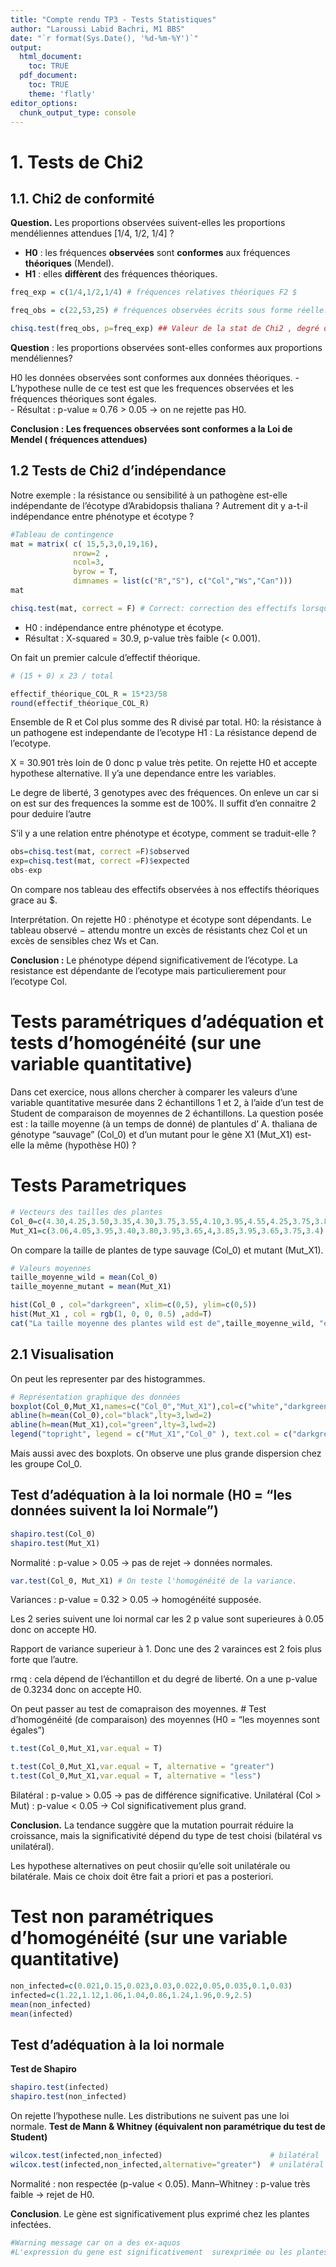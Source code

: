 ```yaml
---
title: "Compte rendu TP3 - Tests Statistiques"
author: "Laroussi Labid Bachri, M1 BBS"
date: "`r format(Sys.Date(), '%d-%m-%Y')`"
output:
  html_document:
    toc: TRUE
  pdf_document:
    toc: TRUE
    theme: 'flatly' 
editor_options: 
  chunk_output_type: console
---
```


# 1. Tests de Chi2

## 1.1. Chi2 de conformité

**Question.** Les proportions observées suivent-elles les proportions mendéliennes attendues [1/4, 1/2, 1/4] ?

- **H0** : les fréquences **observées** sont **conformes** aux fréquences **théoriques** (Mendel).  
- **H1** : elles **diffèrent** des fréquences théoriques.

```r
freq_exp = c(1/4,1/2,1/4) # fréquences relatives théoriques F2 $

freq_obs = c(22,53,25) # fréquences observées écrits sous forme réelle. 

chisq.test(freq_obs, p=freq_exp) ## Valeur de la stat de Chi2 , degré de liberté est la p-value. 

```
**Question** : les proportions observées sont-elles conformes aux proportions mendéliennes? 

H0 les données observées sont conformes aux données théoriques. 
- L'hypothese nulle de ce test est que les frequences observées et les fréquences théoriques sont égales.  
- Résultat : p-value ≈ 0.76 > 0.05 → on ne rejette pas H0.

**Conclusion : Les frequences observées sont conformes a la Loi de Mendel ( fréquences attendues)**

## 1.2 Tests de Chi2 d'indépendance

Notre exemple : la résistance ou sensibilité à un pathogène est-elle indépendante de l'écotype d'Arabidopsis thaliana ? Autrement dit y a-t-il indépendance entre phénotype et écotype ?

```r
#Tableau de contingence 
mat = matrix( c( 15,5,3,0,19,16), 
              nrow=2 ,
              ncol=3,
              byrow = T, 
              dimnames = list(c("R","S"), c("Col","Ws","Can")))
mat

chisq.test(mat, correct = F) # Correct: correction des effectifs lorsqu'ils sont trop faibles ( pas important )
```

- H0 : indépendance entre phénotype et écotype.
- Résultat : X-squared = 30.9, p-value très faible (< 0.001).


On fait un premier calcule d'effectif théorique. 
```r
# (15 + 0) x 23 / total 

effectif_théorique_COL_R = 15*23/58
round(effectif_théorique_COL_R)

```
Ensemble de R et Col plus somme des R divisé par total. 
H0: la résistance à un pathogene est independante de l'ecotype 
H1 : La résistance depend de l'ecotype. 

X = 30.901 très loin de 0 donc p value très petite. 
On rejette H0 et accepte hypothese alternative. 
Il y'a une dependance entre les variables. 

Le degre de liberté, 3 genotypes avec des fréquences. On enleve un car si on est sur des frequences la somme est de 100%. Il suffit d'en connaitre 2 pour deduire l'autre 

S'il y a une relation entre phénotype et écotype, comment se traduit-elle ?

```r
obs=chisq.test(mat, correct =F)$observed
exp=chisq.test(mat, correct =F)$expected
obs-exp
```

On compare nos tableau des effectifs observées à nos effectifs théoriques grace au $. 

Interprétation. On rejette H0 : phénotype et écotype sont dépendants.
Le tableau observé − attendu montre un excès de résistants chez Col et un excès de sensibles chez Ws et Can.


**Conclusion :** Le phénotype dépend significativement de l’écotype. La resistance est dépendante de l'ecotype mais particulierement pour l'ecotype Col. 

# Tests paramétriques d'adéquation et tests d'homogénéité (sur une variable quantitative)

Dans cet exercice, nous allons chercher à comparer les valeurs d'une variable quantitative mesurée dans 2 échantillons 1 et 2, à l'aide d'un test de Student de comparaison de moyennes de 2 échantillons. La question posée est : la taille moyenne (à un temps de donné) de plantules d' A. thaliana de génotype "sauvage" (Col_0) et d'un mutant pour le gène X1 (Mut_X1) est-elle la même (hypothèse H0) ?

# Tests Parametriques

```r
# Vecteurs des tailles des plantes
Col_0=c(4.30,4.25,3.50,3.35,4.30,3.75,3.55,4.10,3.95,4.55,4.25,3.75,3.85,4.15,3.55,4.75,3.95,3.65)
Mut_X1=c(3.06,4.05,3.95,3.40,3.80,3.95,3.65,4,3.85,3.95,3.65,3.75,3.4)

```

On compare la taille de plantes de type sauvage (Col_0) et mutant (Mut_X1).

```r
# Valeurs moyennes
taille_moyenne_wild = mean(Col_0)
taille_moyenne_mutant = mean(Mut_X1)

hist(Col_0 , col="darkgreen", xlim=c(0,5), ylim=c(0,5))
hist(Mut_X1 , col = rgb(1, 0, 0, 0.5) ,add=T)
cat("La taille moyenne des plantes wild est de",taille_moyenne_wild, "et la taille des plantes mutants est de", taille_moyenne_mutant)
```

## 2.1 Visualisation
On peut les representer par des histogrammes. 
```r
# Représentation graphique des données
boxplot(Col_0,Mut_X1,names=c("Col_0","Mut_X1"),col=c("white","darkgreen"),ylab="taille (cm)")
abline(h=mean(Col_0),col="black",lty=3,lwd=2)
abline(h=mean(Mut_X1),col="green",lty=3,lwd=2)
legend("topright", legend = c("Mut_X1","Col_0" ), text.col = c("darkgreen","black"))
```

Mais aussi avec des boxplots. 
On observe une plus grande dispersion chez les groupe Col_0. 


## Test d'adéquation à la loi normale (H0 = "les données suivent la loi Normale")

```r
shapiro.test(Col_0)
shapiro.test(Mut_X1)
```

Normalité : p-value > 0.05 → pas de rejet → données normales.


```r
var.test(Col_0, Mut_X1) # On teste l'homogénéité de la variance. 

```
Variances : p-value = 0.32 > 0.05 → homogénéité supposée.

Les 2 series suivent une loi normal car les 2 p value sont superieures à 0.05 donc on accepte H0. 

Rapport de variance superieur à 1. Donc une des 2 varainces est 2 fois plus forte que l'autre. 

rmq : cela dépend de l'échantillon et du degré de liberté. 
On a une p-value de 0.3234 donc on accepte H0. 

On peut passer au test de comapraison des moyennes. 
# Test d'homogénéité (de comparaison) des moyennes (H0 = "les moyennes sont égales")
```r
t.test(Col_0,Mut_X1,var.equal = T)

t.test(Col_0,Mut_X1,var.equal = T, alternative = "greater")
t.test(Col_0,Mut_X1,var.equal = T, alternative = "less")
```

Bilatéral : p-value > 0.05 → pas de différence significative.
Unilatéral (Col > Mut) : p-value < 0.05 → Col significativement plus grand.

**Conclusion.** La tendance suggère que la mutation pourrait réduire la croissance, mais la significativité dépend du type de test choisi (bilatéral vs unilatéral).

Les hypothese alternatives on peut chosiir qu'elle soit unilatérale ou bilatérale. Mais ce choix doit être fait a priori et pas a posteriori. 


# Test non paramétriques d'homogénéité (sur une variable quantitative)

```r
non_infected=c(0.021,0.15,0.023,0.03,0.022,0.05,0.035,0.1,0.03)
infected=c(1.22,1.12,1.06,1.04,0.86,1.24,1.96,0.9,2.5)
mean(non_infected)
mean(infected)
```

## Test d'adéquation à la loi normale
**Test de Shapiro**
```r
shapiro.test(infected)
shapiro.test(non_infected)
```

On rejette l'hypothese nulle. Les distributions ne suivent pas une loi normale. 
**Test de Mann & Whitney (équivalent non paramétrique du test de Student)**
```r
wilcox.test(infected,non_infected)                        # bilatéral
wilcox.test(infected,non_infected,alternative="greater")  # unilatéral
```


Normalité : non respectée (p-value < 0.05).
Mann–Whitney : p-value très faible → rejet de H0.

**Conclusion**. Le gène est significativement plus exprimé chez les plantes infectées.


```r

#Warning message car on a des ex-aquos 
#L'expression du gene est significativement  surexprimée ou les plantes sont infectées. Mécanisme de déf. 
```

